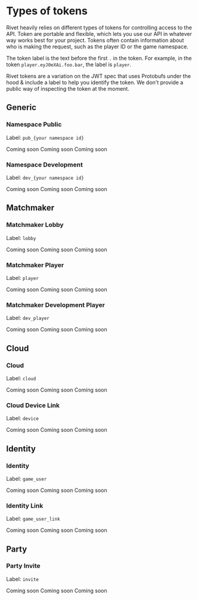 # Types of tokens

Rivet heavily relies on different types of tokens for controlling access to the API. Token are portable and flexible, which lets you use our API in whatever way works best for your project. Tokens often contain information about who is making the request, such as the player ID or the game namespace.

The token label is the text before the first `.` in the token. For example, in the token `player.eyJ0eXAi.foo.bar`, the label is `player`.

Rivet tokens are a variation on the JWT spec that uses Protobufs under the hood & include a label to help you identify the token. We don't provide a public way of inspecting the token at the moment.

## Generic
### Namespace Public

Label: `pub_{your namespace id}`

<AccordionGroup>
	<Accordion title="Where does it come from?">
		Coming soon
	</Accordion>
	<Accordion title="Where should it be used?">
        Coming soon
	</Accordion>
	<Accordion title="How sensitive is it?">
        Coming soon
	</Accordion>
</AccordionGroup>

### Namespace Development

Label: `dev_{your namespace id}`

<AccordionGroup>
	<Accordion title="Where does it come from?">
		Coming soon
	</Accordion>
	<Accordion title="Where should it be used?">
        Coming soon
	</Accordion>
	<Accordion title="How sensitive is it?">
        Coming soon
	</Accordion>
</AccordionGroup>

## Matchmaker
### Matchmaker Lobby

Label: `lobby`

<AccordionGroup>
	<Accordion title="Where does it come from?">
		Coming soon
	</Accordion>
	<Accordion title="Where should it be used?">
        Coming soon
	</Accordion>
	<Accordion title="How sensitive is it?">
        Coming soon
	</Accordion>
</AccordionGroup>

### Matchmaker Player

Label: `player`

<AccordionGroup>
	<Accordion title="Where does it come from?">
		Coming soon
	</Accordion>
	<Accordion title="Where should it be used?">
        Coming soon
	</Accordion>
	<Accordion title="How sensitive is it?">
        Coming soon
	</Accordion>
</AccordionGroup>

### Matchmaker Development Player

Label: `dev_player`

<AccordionGroup>
	<Accordion title="Where does it come from?">
		Coming soon
	</Accordion>
	<Accordion title="Where should it be used?">
        Coming soon
	</Accordion>
	<Accordion title="How sensitive is it?">
        Coming soon
	</Accordion>
</AccordionGroup>

## Cloud
### Cloud

Label: `cloud`

<AccordionGroup>
	<Accordion title="Where does it come from?">
		Coming soon
	</Accordion>
	<Accordion title="Where should it be used?">
        Coming soon
	</Accordion>
	<Accordion title="How sensitive is it?">
        Coming soon
	</Accordion>
</AccordionGroup>

### Cloud Device Link

Label: `device`

<AccordionGroup>
	<Accordion title="Where does it come from?">
		Coming soon
	</Accordion>
	<Accordion title="Where should it be used?">
        Coming soon
	</Accordion>
	<Accordion title="How sensitive is it?">
        Coming soon
	</Accordion>
</AccordionGroup>

## Identity
### Identity

Label: `game_user`

<AccordionGroup>
	<Accordion title="Where does it come from?">
		Coming soon
	</Accordion>
	<Accordion title="Where should it be used?">
        Coming soon
	</Accordion>
	<Accordion title="How sensitive is it?">
        Coming soon
	</Accordion>
</AccordionGroup>

### Identity Link

Label: `game_user_link`

<AccordionGroup>
	<Accordion title="Where does it come from?">
		Coming soon
	</Accordion>
	<Accordion title="Where should it be used?">
        Coming soon
	</Accordion>
	<Accordion title="How sensitive is it?">
        Coming soon
	</Accordion>
</AccordionGroup>

## Party
### Party Invite

Label: `invite`

<AccordionGroup>
	<Accordion title="Where does it come from?">
		Coming soon
	</Accordion>
	<Accordion title="Where should it be used?">
        Coming soon
	</Accordion>
	<Accordion title="How sensitive is it?">
        Coming soon
	</Accordion>
</AccordionGroup>
